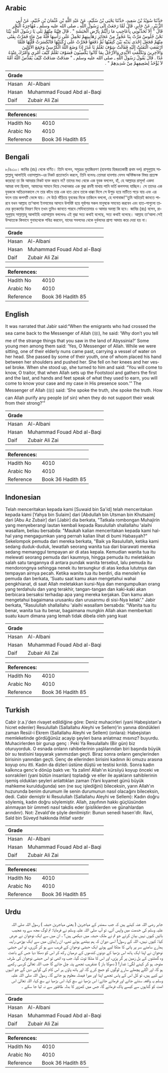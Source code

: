 ## Arabic


<div dir="rtl" lang="ar" style={{fontSize:'larger',backgroundColor:'#f8f9fa',padding:20}}>
حَدَّثَنَا سُوَيْدُ بْنُ سَعِيدٍ، حَدَّثَنَا يَحْيَى بْنُ سُلَيْمٍ، عَنْ عَبْدِ اللَّهِ بْنِ عُثْمَانَ بْنِ خُثَيْمٍ، عَنْ أَبِي الزُّبَيْرِ، عَنْ جَابِرٍ، قَالَ لَمَّا رَجَعَتْ إِلَى رَسُولِ اللَّهِ ـ صلى الله عليه وسلم ـ مُهَاجِرَةُ الْبَحْرِ قَالَ ‏"‏ أَلاَ تُحَدِّثُونِي بِأَعَاجِيبِ مَا رَأَيْتُمْ بِأَرْضِ الْحَبَشَةِ ‏"‏ ‏.‏ قَالَ فِتْيَةٌ مِنْهُمْ بَلَى يَا رَسُولَ اللَّهِ بَيْنَا نَحْنُ جُلُوسٌ مَرَّتْ بِنَا عَجُوزٌ مِنْ عَجَائِزِ رَهَابِينِهِمْ تَحْمِلُ عَلَى رَأْسِهَا قُلَّةً مِنْ مَاءٍ فَمَرَّتْ بِفَتًى مِنْهُمْ فَجَعَلَ إِحْدَى يَدَيْهِ بَيْنَ كَتِفَيْهَا ثُمَّ دَفَعَهَا فَخَرَّتْ عَلَى رُكْبَتَيْهَا فَانْكَسَرَتْ قُلَّتُهَا فَلَمَّا ارْتَفَعَتِ الْتَفَتَتْ إِلَيْهِ فَقَالَتْ سَوْفَ تَعْلَمُ يَا غُدَرُ إِذَا وَضَعَ اللَّهُ الْكُرْسِيَّ وَجَمَعَ الأَوَّلِينَ وَالآخِرِينَ وَتَكَلَّمَتِ الأَيْدِي وَالأَرْجُلُ بِمَا كَانُوا يَكْسِبُونَ فَسَوْفَ تَعْلَمُ كَيْفَ أَمْرِي وَأَمْرُكَ عِنْدَهُ غَدًا ‏.‏ قَالَ يَقُولُ رَسُولُ اللَّهِ ـ صلى الله عليه وسلم ـ ‏"‏ صَدَقَتْ صَدَقَتْ كَيْفَ يُقَدِّسُ اللَّهُ أُمَّةً لاَ يُؤْخَذُ لِضَعِيفِهِمْ مِنْ شَدِيدِهِمْ ‏"‏ ‏.‏
</div>
<div style={{backgroundColor:'#f8f9fa',padding:20, marginBottom: 10}}><table> <thead> <tr> <th>Grade</th> <th></th> </tr> </thead> <tbody> <tr><td>Hasan</td><td>Al-Albani</td></tr><tr><td>Hasan</td><td>Muhammad Fouad Abd al-Baqi</td></tr><tr><td>Daif</td><td>Zubair Ali Zai</td></tr></tbody></table><table> <thead> <tr> <th>References:</th> <th></th> </tr> </thead> <tbody><tr><td>Hadith No</td><td>4010</td></tr><tr><td>Arabic No</td><td>4010</td></tr><tr><td>Reference</td><td>Book 36 Hadith 85</td></tr></tbody></table></div>

## Bengali


<div dir="ltr" lang="bn" style={{fontSize:'larger',backgroundColor:'#f8f9fa',padding:20}}>
৮/৪০১০। জাবির (রাঃ) থেকে বর্ণিত। তিনি বলেন, সমুদ্রের মুহাজিরগণ (হাবশায় হিজরতকারী প্রথম দল) রাসূলুল্লাহ সাল্লাল্লাহু আলাইহি ওয়াসাল্লাম-এর নিকট প্রত্যাবর্তন করলে, তিনি বলেনঃ তোমরা হাবশায় যেসব অনিষ্টজনক বিষয় প্রত্যক্ষ করেছো তা কি আমরার নিকট ব্যক্ত করবে না? তাদের মধ্য থেকে এক যুবক বললেন, হাঁ, হে আল্লাহর রাসূল! একদা আমরা বসা ছিলাম, আমাদের সামনে দিয়ে সেখানকার এক বৃদ্ধা রমনী মাথায় পানি ভর্তি কলসসহ যাচ্ছিল। সে তাদের এক যুবককে অতিক্রমকালে সে তার কাঁধে তার এক হাত রেখে তাকে ধাক্কা দিলে সে উপুড় হয়ে মাটিতে পড়ে যায় এবং এর ফলে তার কলসটি ভেঙ্গে যায়। সে উঠে দাঁড়িয়ে যুবকের দিকে তাকিলে বললো, হে দাগাবাজ!‘‘তুমি অচিরেই জানতে পারবে যখন আল্লাহ তা‘আলা ইনসাফের আসনে উপবিষ্ট হয়ে পূর্বাপর সকল মানুষকে সমবেত করবেন এবং হাত-পাগুলো তাদের কৃতকর্মের বিবরণ দিবে তখন তুমিও জানতে পারবে সেদিনতোমার ও আমার অবস্থা কি হবে। জাবির (রাঃ) বলেন, রাসূলুল্লাহ সাল্লাল্লাহু আলাইহি ওয়াসাল্লাম বললেনঃ এই বৃদ্ধা সত্য কথাই বলেছে, সত্য কথাই বলেছে। আল্লাহ তা‘আলা সেই উম্মাতকে কিভাবে গুনাহথেকে পবিত্র করবেন, যাদের সবলদের থেকে দুর্বলদের প্রাপ্য আদায় করে দেয়া হয় না।
</div>
<div style={{backgroundColor:'#f8f9fa',padding:20, marginBottom: 10}}><table> <thead> <tr> <th>Grade</th> <th></th> </tr> </thead> <tbody> <tr><td>Hasan</td><td>Al-Albani</td></tr><tr><td>Hasan</td><td>Muhammad Fouad Abd al-Baqi</td></tr><tr><td>Daif</td><td>Zubair Ali Zai</td></tr></tbody></table><table> <thead> <tr> <th>References:</th> <th></th> </tr> </thead> <tbody><tr><td>Hadith No</td><td>4010</td></tr><tr><td>Arabic No</td><td>4010</td></tr><tr><td>Reference</td><td>Book 36 Hadith 85</td></tr></tbody></table></div>

## English


<div dir="ltr" lang="en" style={{fontSize:'larger',backgroundColor:'#f8f9fa',padding:20}}>
It was narrated that Jabir said:“When the emigrants who had crossed the sea came back to the Messenger of Allah (ﷺ), he said: ‘Why don’t you tell me of the strange things that you saw in the land of Abyssinia?’ Some young men among them said: ‘Yes, O Messenger of Allah. While we were sitting, one of their elderly nuns came past, carrying a vessel of water on her head. She passed by some of their youth, one of whom placed his hand between her shoulders and pushed her. She fell on her knees and her vessel broke. When she stood up, she turned to him and said: “You will come to know, O traitor, that when Allah sets up the Footstool and gathers the first and the last, and hands and feet speak of what they used to earn, you will come to know your case and my case in His presence soon.’” The Messenger of Allah (ﷺ) said: ‘She spoke the truth, she spoke the truth. How can Allah purify any people (of sin) when they do not support their weak from their strong?’”
</div>
<div style={{backgroundColor:'#f8f9fa',padding:20, marginBottom: 10}}><table> <thead> <tr> <th>Grade</th> <th></th> </tr> </thead> <tbody> <tr><td>Hasan</td><td>Al-Albani</td></tr><tr><td>Hasan</td><td>Muhammad Fouad Abd al-Baqi</td></tr><tr><td>Daif</td><td>Zubair Ali Zai</td></tr></tbody></table><table> <thead> <tr> <th>References:</th> <th></th> </tr> </thead> <tbody><tr><td>Hadith No</td><td>4010</td></tr><tr><td>Arabic No</td><td>4010</td></tr><tr><td>Reference</td><td>Book 36 Hadith 85</td></tr></tbody></table></div>

## Indonesian


<div dir="ltr" lang="id" style={{fontSize:'larger',backgroundColor:'#f8f9fa',padding:20}}>
Telah menceritakan kepada kami [Suwaid bin Sa'id] telah menceritakan kepada kami [Yahya bin Sulaim] dari [Abdullah bin Utsman bin Khutsaim] dari [Abu Az Zubair] dari [Jabir] dia berkata, "Tatkala rombongan Muhajirin yang menyeberangi lautan kembali kepada Rasulullah shallallahu 'alaihi wasallam, beliau bersabda: "Maukah kalian menceritakan kepada kami hal-hal yang mengagumkan yang pernah kalian lihat di bumi Habasyah?" Sekelompok pemuda dari mereka berkata, "Baik ya Rasulullah, ketika kami sedang duduk-duduk, lewatlah seorang wanita tua dari biarawati mereka sedang memanggul tempayan air di atas kepala. Kemudian wanita tua itu melewati seorang pemuda dari kaumnya, hingga pemuda itu meletakkan salah satu tangannya di antara pundak wanita tersebut, lalu pemuda itu mendorongnya sehingga nenek itu tersungkur di atas kedua lututnya dan tempayan airnya pecah. Ketika wanita tua itu berdiri, dia menoleh ke pemuda dan berkata, 'Suatu saat kamu akan mengetahui wahai pengkhianat, di saat Allah meletakkan kursi-Nya dan mengumpulkan orang yang terdahulu dan yang terakhir, tangan-tangan dan kaki-kaki akan berbicara bersaksi terhadap apa yang mereka kerjakan. Dan kamu akan mengetahui bagaimana urusanku dan urusanmu di sisi-Nya kelak'." Jabir berkata, "Rasulullah shallallahu 'alaihi wasallam bersabda: "Wanita tua itu benar, wanita tua itu benar, bagaimana mungkin Allah akan memberkati suatu kaum dimana yang lemah tidak dibela oleh yang kuat
</div>
<div style={{backgroundColor:'#f8f9fa',padding:20, marginBottom: 10}}><table> <thead> <tr> <th>Grade</th> <th></th> </tr> </thead> <tbody> <tr><td>Hasan</td><td>Al-Albani</td></tr><tr><td>Hasan</td><td>Muhammad Fouad Abd al-Baqi</td></tr><tr><td>Daif</td><td>Zubair Ali Zai</td></tr></tbody></table><table> <thead> <tr> <th>References:</th> <th></th> </tr> </thead> <tbody><tr><td>Hadith No</td><td>4010</td></tr><tr><td>Arabic No</td><td>4010</td></tr><tr><td>Reference</td><td>Book 36 Hadith 85</td></tr></tbody></table></div>

## Turkish


<div dir="ltr" lang="tr" style={{fontSize:'larger',backgroundColor:'#f8f9fa',padding:20}}>
Cabir (r.a.)'den rivayet edildiğine göre: Deniz muhacirleri (yani Habeşistan'a hicret edenler) Resulullah (Sallallahu Aleyhi ve Sellem)'in yanına döndükleri zaman Resül-i Ekrem (Sallallahu Aleyhi ve Sellem) (onlara): Habeşistan memleketinde gördüğünüz acayip şeyleri bana anlatmaz mısınız? buyurdu. Muhacirlerden bir gurup genç : Peki Ya Resulallahı (Bir gün) biz oturuyorduk. O esnada onların rahibelerinin yaşlılarından biri başında büyük bir su testisini taşıyarak yanımızdan geçti. Biraz sonra onların gençlerinden birisinin yanından geçti. Genç de ellerinden birisini kadının iki omuzu arasına koyup onu itti. Kadın da dizleri üstüne düştü ve testisi kırıldı. Sonra kadın kalkınca genc'e dönüp baktı ve: Ya zalim! Allah'ın kürsiiyü koyup önceki ve sonrakileri (yani bütün insanları) topladığı ve eller ile ayakların sahibIerinin işemiş oldukları şeyleri anlattıklan zaman (Yani kıyamet günü büyük mahkeme kurulduğunda) sen (ne suç işlediğini) bileceksin, yarın Allah'ın huzurunda benim durumum ile senin durumunun nasıl olacağını bileceksin, dedi. Cabir demiştir ki Resulullah (Sallallahu Aleyhi ve Sellem): Kadın doğru söylemiş, kadın doğru söylemiştir. Allah, zayıfının hakkı güçlüsünden alınmayan bir ümmeti nasıl takdis eder (pisliklerden ve günahlardan arındınr). Not: Zevald'de şöyle denilmiştir: Bunun senedi hasen'dlr. Ravi, Sald bin Süveyd hakkında ihtilaf vardır
</div>
<div style={{backgroundColor:'#f8f9fa',padding:20, marginBottom: 10}}><table> <thead> <tr> <th>Grade</th> <th></th> </tr> </thead> <tbody> <tr><td>Hasan</td><td>Al-Albani</td></tr><tr><td>Hasan</td><td>Muhammad Fouad Abd al-Baqi</td></tr><tr><td>Daif</td><td>Zubair Ali Zai</td></tr></tbody></table><table> <thead> <tr> <th>References:</th> <th></th> </tr> </thead> <tbody><tr><td>Hadith No</td><td>4010</td></tr><tr><td>Arabic No</td><td>4010</td></tr><tr><td>Reference</td><td>Book 36 Hadith 85</td></tr></tbody></table></div>

## Urdu


<div dir="rtl" lang="ur" style={{fontSize:'larger',backgroundColor:'#f8f9fa',padding:20}}>
جابر رضی اللہ عنہ کہتے ہیں کہ جب سمندر کے مہاجرین ( یعنی مہاجرین حبشہ ) رسول اللہ صلی اللہ علیہ وسلم کی خدمت میں واپس آئے، تو آپ صلی اللہ علیہ وسلم نے فرمایا: تم لوگ مجھ سے وہ عجیب باتیں کیوں نہیں بیان کرتے جو تم نے ملک حبشہ میں دیکھی ہیں؟ ، ان میں سے ایک نوجوان نے عرض کیا: کیوں نہیں، اللہ کے رسول! اسی دوران کہ ہم بیٹھے ہوئے تھے، ان راہباؤں میں سے ایک بوڑھی راہبہ ہمارے سامنے سر پر پانی کا مٹکا لیے ہوئے ایک حبشی نوجوان کے قریب سے ہو کر گزری، تو اس حبشی نوجوان نے اپنا ایک ہاتھ اس بڑھیا کے دونوں کندھوں کے درمیان رکھ کر اس کو دھکا دیا جس کے باعث وہ گھٹنوں کے بل زمین پر گر پڑی، اور اس کا مٹکا ٹوٹ گیا، جب وہ اٹھی تو اس حبشی نوجوان کی طرف متوجہ ہو کر کہنے لگی: غدار! ( دھوکا باز ) عنقریب تجھے پتہ چل جائے گا جب اللہ تعالیٰ کرسی رکھے ہو گا، اور اگلے پچھلے سارے لوگوں کو جمع کرے گا، اور ہاتھ پاؤں ہر اس کام کی گواہی دیں گے جو انہوں نے کیے ہیں، تو کل اس کے پاس تجھے اپنا اور میرا فیصلہ معلوم ہو جائے گا۔ رسول اللہ صلی اللہ علیہ وسلم یہ واقعہ سنتے جاتے اور فرماتے جاتے: اس بڑھیا نے سچ کہا، اس بڑھیا نے سچ کہا، اللہ تعالیٰ اس امت کو گناہوں سے کیسے پاک فرمائے گا، جس میں کمزور کا بدلہ طاقتور سے نہ لیا جا سکے ۔
</div>
<div style={{backgroundColor:'#f8f9fa',padding:20, marginBottom: 10}}><table> <thead> <tr> <th>Grade</th> <th></th> </tr> </thead> <tbody> <tr><td>Hasan</td><td>Al-Albani</td></tr><tr><td>Hasan</td><td>Muhammad Fouad Abd al-Baqi</td></tr><tr><td>Daif</td><td>Zubair Ali Zai</td></tr></tbody></table><table> <thead> <tr> <th>References:</th> <th></th> </tr> </thead> <tbody><tr><td>Hadith No</td><td>4010</td></tr><tr><td>Arabic No</td><td>4010</td></tr><tr><td>Reference</td><td>Book 36 Hadith 85</td></tr></tbody></table></div>